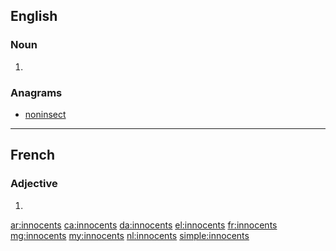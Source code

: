 ==English==

===Noun===
{{head|en|noun plural form}}

# {{plural of|innocent|lang=en}}

===Anagrams===
* [[noninsect#English|noninsect]]

----

==French==

===Adjective===
{{fr-adj-form}}

# {{masculine plural of|innocent|lang=fr}}

[[ar:innocents]]
[[ca:innocents]]
[[da:innocents]]
[[el:innocents]]
[[fr:innocents]]
[[mg:innocents]]
[[my:innocents]]
[[nl:innocents]]
[[simple:innocents]]
